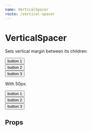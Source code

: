 ```yaml
---
name: VerticalSpacer
route: /vertical-spacer
---
```



# VerticalSpacer

Sets vertical margin between its children:

<Playground>
  <VerticalSpacer>
    <div>
      <Button>button 1</Button>
    </div>
    <div>
      <Button>button 2</Button>
    </div>
    <div>
      <Button>button 3</Button>
    </div>
  </VerticalSpacer>
</Playground>

With 50px:

<Playground>
  <VerticalSpacer space={50}>
    <div>
      <Button>button 1</Button>
    </div>
    <div>
      <Button>button 2</Button>
    </div>
    <div>
      <Button>button 3</Button>
    </div>
  </VerticalSpacer>
</Playground>

## Props

<PropsTable of={VerticalSpacer} />
